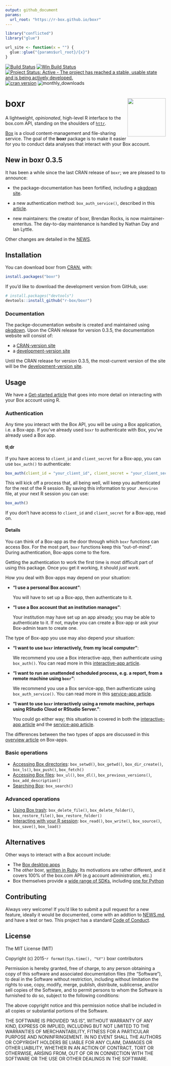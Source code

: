 ```yaml
---
output: github_document
params:
  url_root: "https://r-box.github.io/boxr"
---
```


<!-- README.md is generated from README.Rmd. Please edit that file -->

```r
library("conflicted")
library("glue")

url_site <- function(x = "") {
  glue::glue("{params$url_root}/{x}")
}
```

[![Build Status](https://travis-ci.org/r-box/boxr.svg)](https://travis-ci.org/r-box/boxr)
[![Win Build Status](https://ci.appveyor.com/api/projects/status/github/r-box/boxr?branch=master&svg=true)](https://ci.appveyor.com/project/r-box/boxr)
[![Project Status: Active - The project has reached a stable, usable state and is being actively developed.](https://img.shields.io/badge/repo%20status-active-brightgreen.svg)](https://www.repostatus.org/#active)
[![cran version](https://www.r-pkg.org/badges/version/boxr)](https://cran.rstudio.com/web/packages/boxr)
![monthly_downloads](https://cranlogs.r-pkg.org/badges/boxr)

# boxr <img src="man/figures/logo.png" align="right" alt="" width="120" />

A lightweight, *opinionated*, high-level R interface to the box.com API, standing on the shoulders of [`httr`](https://github.com/r-lib/httr).

[Box](https://www.box.com) is a cloud content-management and file-sharing service. The goal of the **boxr** package is to make it easier for you to conduct data analyses that interact with your Box account.

## New in boxr 0.3.5

It has been a while since the last CRAN release of `boxr`; we are pleased to to announce:

  - the package-documentation has been fortified, including a [pkgdown site](`r url_site()`).

  - a new authentication method: `box_auth_service()`, described in this [article](`r url_site("articles/boxr-app-service.html")`).
  
  - new maintainers: the creator of boxr, Brendan Rocks, is now maintainer-emeritus. The day-to-day maintenance is handled by Nathan Day and Ian Lyttle.
  
Other changes are detailed in the [NEWS](https://r-box.github.io/boxr/news/index.html).

## Installation

You can download boxr from [CRAN](https://CRAN.R-project.org/package=boxr), with:

```R
install.packages("boxr")
```
 
If you'd like to download the development version from GitHub, use:

```R
# install.packages("devtools")
devtools::install_github("r-box/boxr")
```

### Documentation

The packge-documentation website is created and maintained using [pkgdown](https://pkgdown.r-lib.org). Upon the CRAN release for version 0.3.5, the documentation website will consist of:

  - a [CRAN-version site](`r url_site()`)
  - a [development-version site](`r url_site("dev")`) 

Until the CRAN release for version 0.3.5, the most-current version of the site will be the [development-version site](`r url_site("dev")`).  

## Usage

We have a [Get-started article](`r url_site("articles/boxr.html")`) that goes into more detail on interacting with your Box account using R.

### Authentication

Any time you interact with the Box API, you will be using a Box application, i.e. a Box-app. If you've already used `boxr` to authenticate with Box, you've already used a Box app.

#### tl;dr

If you have access to `client_id` and `client_secret` for a Box-app, you can use `box_auth()` to authenticate:

```r
box_auth(client_id = "your_client_id", client_secret = "your_client_secret")
```

This will kick off a process that, all being well, will keep you authenticated for the rest of the R session. By saving this information to your `.Renviron` file, at your next R session you can use:

```r
box_auth()
```

If you don't have access to `client_id` and `client_secret` for a Box-app, read on.

#### Details

You can think of a Box-app as the door through which `boxr` functions can access Box. For the most part, `boxr` functions keep this "out-of-mind". During authentication, Box-apps come to the fore. 

Getting the authentication to work the first time is most difficult part of using this package. Once you get it working, it should *just work*.

How you deal with Box-apps may depend on your situation:

  - **"I use a personal Box account"**:
  
    You will have to set up a Box-app, then authenticate to it.
  
  - **"I use a Box account that an institution manages"**:
  
    Your institution may have set up an app already; you may be able to authenticate to it. If not, maybe you can create a Box-app or ask your Box-admin team to create one.

The type of Box-app you use may also depend your situation:

  - **"I want to use `boxr` interactively, from my local computer"**:
  
    We recommend you use a Box interactive-app, then authenticate using `box_auth()`. You can read more in this [interactive-app article](`r url_site("articles/boxr-app-interactive.html")`).
    
  - **"I want to run an unattended scheduled process, e.g. a report, from a remote machine using `boxr`"**: 
  
    We recommend you use a Box service-app, then authenticate using `box_auth_service()`. You can read more in this [service-app article](`r url_site("articles/boxr-app-service.html")`).
    
  - **"I want to use `boxr` interactively using a remote machine, perhaps using RStudio Cloud or RStudio Server."**: 
  
    You could go either way; this situation is covered in both the [interactive-app article](`r url_site("articles/boxr-app-interactive.html#transfer")`) and the [service-app article](`r url_site("articles/boxr-app-service.html#transfer")`).
  
The differences between the two types of apps are discussed in this [overview article](`r url_site("articles/boxr-apps.html")`) on Box-apps.
 
### Basic operations

  - [Accessing Box directories](`r url_site("articles/boxr.html#accessing-box-directories-folders")`): `box_setwd()`, `box_getwd()`, `box_dir_create()`, `box_ls()`, `box_push()`, `box_fetch()`
  - [Accessing Box files](`r url_site("articles/boxr.html#accessing-box-files")`): `box_ul()`, `box_dl()`, `box_previous_versions()`, `box_add_description()`
  - [Searching Box](`r url_site("articles/boxr.html#searching-box")`): `box_search()`

### Advanced operations

  - [Using Box trash](`r url_site("articles/boxr.html#using-box-trash")`): `box_delete_file()`, `box_delete_folder()`, `box_restore_file()`, `box_restore_folder()`
  - [Interacting with your R session](`r url_site("articles/boxr.html#interacting-with-your-r-session")`): `box_read()`, `box_write()`, `box_source()`, `box_save()`, `box_load()`

## Alternatives

Other ways to interact with a Box account include:

  - The [Box desktop apps](https://www.box.com/resources/downloads)
  - The *other* boxr, [written in Ruby](https://github.com/cburnette/boxr). Its motivations are rather different, and it covers 100% of the box.com API (e.g account administration, etc.)
  - Box themselves provide a [wide range of SDKs](https://github.com/box), including [one for Python](https://github.com/box/box-python-sdk)

## Contributing

Always very welcome! If you'd like to submit a pull request for a new feature, ideally it would be documented, come with an addtion to [NEWS.md](`r url_site("news/index.html")`), and have a test or two. This project has a standard [Code of Conduct](`r url_site("CONDUCT.html")`).

## License

The MIT License (MIT)

Copyright (c) 2015-`r format(Sys.time(), "%Y")` boxr contributors

Permission is hereby granted, free of charge, to any person obtaining a copy
of this software and associated documentation files (the "Software"), to deal
in the Software without restriction, including without limitation the rights
to use, copy, modify, merge, publish, distribute, sublicense, and/or sell
copies of the Software, and to permit persons to whom the Software is
furnished to do so, subject to the following conditions:

The above copyright notice and this permission notice shall be included in all
copies or substantial portions of the Software.

THE SOFTWARE IS PROVIDED "AS IS", WITHOUT WARRANTY OF ANY KIND, EXPRESS OR
IMPLIED, INCLUDING BUT NOT LIMITED TO THE WARRANTIES OF MERCHANTABILITY,
FITNESS FOR A PARTICULAR PURPOSE AND NONINFRINGEMENT. IN NO EVENT SHALL THE
AUTHORS OR COPYRIGHT HOLDERS BE LIABLE FOR ANY CLAIM, DAMAGES OR OTHER
LIABILITY, WHETHER IN AN ACTION OF CONTRACT, TORT OR OTHERWISE, ARISING FROM,
OUT OF OR IN CONNECTION WITH THE SOFTWARE OR THE USE OR OTHER DEALINGS IN THE
SOFTWARE.



